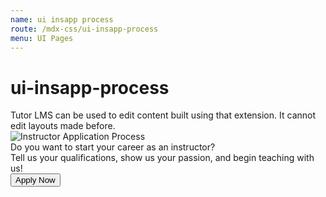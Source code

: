 ```yaml
---
name: ui insapp process
route: /mdx-css/ui-insapp-process
menu: UI Pages
---
```



# ui-insapp-process

<Playground>
	<div class="tutor-bs-container">
		<div className="tutor-instructor-application-process tutor-pt-50 tutor-pb-50">
			<div className="tutor-app-process-alert">
				<div class="tutor-alert tutor-primary">
					<div class="tutor-alert-text">
						<span class="tutor-alert-icon tutor-icon-34 ttr-circle-outline-info-filled tutor-mr-10"></span>
						<span>
							Tutor LMS can be used to edit content built using that extension. It cannot edit layouts made before.
						</span>
					</div>
				</div>
			</div>
			<div className="tutor-app-process-image tutor-bs-m-auto tutor-pt-30 tutor-pb-45">
				<span className="tutor-app-process-img">
					<img
						src="https://www.themeum.com/wp-content/uploads/2021/04/Money-Management-System-Banner.jpg"
						alt="Instructor Application Process"
					/>
				</span>
			</div>
			<div className="tutor-instructor-application-body">
				<div className="tutor-ins-app-title tutor-bs-m-auto tutor-text-center">
					<span className="tutor-app-process-title text-medium-h3 color-text-primary">
						Do you want to start your career as an instructor?
					</span>
				</div>
				<div className="tutor-ins-app-subtitle tutor-bs-m-auto tutor-text-center tutor-pt-25 tutor-pb-50">
					<span className="tutor-app-process-subtitle text-regular-h6 color-text-subsued">
						Tell us your qualifications, show us your passion, and begin teaching with us!
					</span>
				</div>
				<div className="tutor-instructor-apply-button tutor-text-center">
					<button className="tutor-btn tutor-btn-primary text-btn-large color-text-white">Apply Now</button>
				</div>
			</div>
		</div>
	</div>
</Playground>
